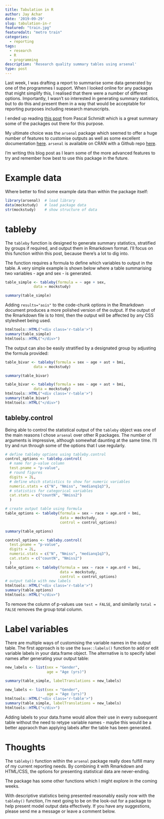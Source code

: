 ```yaml
---
title: Tabulation in R
author: Jay Achar
date: '2019-09-29'
slug: tabulation-in-r
featured: "train.jpg"
featuredalt: "metro train"
categories:
  - reporting
tags:
  - research
  - R
  - programming
description: 'Research quality summary tables using arsenal'
type: post
---
```

Last week, I was drafting a report to summarise some data generated by one of the programmes I support. When I looked online for any packages that might simplify this, I realised that there were a number of different options. Importantly, I wasn't so interested in generating summary statistics, but to do this and present them in a way that would be acceptable for reporting purposes including research manuscripts.

I ended up reading <a href="https://thatdatatho.com/2018/08/20/easily-create-descriptive-summary-statistic-tables-r-studio/" target="_blank">this post</a> from Pascal Schmidt which is a great summary some of the packages out there for this purpose.

My ultimate choice was the `arsenal` package which seemed to offer a huge number of features to customise outputs as well as some excellent documentation <a href="https://cran.r-project.org/web/packages/arsenal/" target="_blank">here</a>. `arsenal` is available on CRAN with a Github repo <a href="https://github.com/eheinzen/arsenal" target="_blank">here</a>.

I'm writing this blog post as I learn some of the more advanced features to try and remember how best to use this package in the future.

# Example data

Where better to find some example data than within the package itself:

```r
library(arsenal)  # load library
data(mockstudy)   # load package data
str(mockstudy)    # show structure of data
```

# tableby

The `tableby` function is designed to generate summary statistics, stratified by groups if required, and output them in Rmarkdown format. I'll focus on this function within this post, because there's a lot to dig into.

The function requires a formula to define which variables to output in the table. A very simple example is shown below where a table summarising two variables - age and sex - is generated.

```r
table_simple <- tableby(formula = ~ age + sex,
             data = mockstudy)

summary(table_simple)
```

Adding `results="asis"` to the code-chunk options in the Rmarkdown document produces a more polished version of the output. If the output of the Rmarkdown file is to html, then the output will be affected by any CSS stylesheet being used.

```r
htmltools::HTML("<div class='r-table'>")
summary(table_simple)
htmltools::HTML("</div>")
```

The output can also be easily stratified by a designated group by adjusting the formula provided:
```r
table_bivar <- tableby(formula = sex ~ age + ast + bmi,
             data = mockstudy)

summary(table_bivar)
```

```r
table_bivar <- tableby(formula = sex ~ age + ast + bmi,
             data = mockstudy)
htmltools::HTML("<div class='r-table'>")
summary(table_bivar)
htmltools::HTML("</div>")
```


## tableby.control

Being able to control the statistical output of the `tableby` object was one of the main reasons I chose `arsenal` over other R packages. The number of arguments is impressive, although somewhat daunting at the same time. I'll try and run through some of the options that I use regularly.

```r
# define tableby options using tableby.control
control_options <- tableby.control(
  # name for p-value column
  test.pname = "p-value",
  # round figures
  digits = 2L,
  # define which statistics to show for numeric variables
  numeric.stats = c("N", "Nmiss", "medianq1q3"),
  # statistics for categorical variables
  cat.stats = c("countN", "Nmiss2")
  )

# create output table using formula
table_options <- tableby(formula = sex ~ race + age.ord + bmi,
                         data = mockstudy,
                         control = control_options)

summary(table_options)
```

```r
control_options <- tableby.control(
  test.pname = "p-value",
  digits = 2L,
  numeric.stats = c("N", "Nmiss", "medianq1q3"),
  cat.stats = c("countN", "Nmiss2")
  )
table_options <- tableby(formula = sex ~ race + age.ord + bmi,
                         data = mockstudy,
                         control = control_options)
# output table with new labels
htmltools::HTML("<div class='r-table'>")
summary(table_options)
htmltools::HTML("</div>")
```

To remove the column of p-values use `test = FALSE`, and similarily `total = FALSE` removes the group total column.

# Label variables

There are multiple ways of customising the variable names in the output table. The first approach is to use the `base::labels()` function to add or edit variable labels in your data.frame object.
The alternative is to specify label names after generating your output table:

```r
new_labels <- list(sex = "Gender",
                   age = "Age (yrs)")

summary(table_simple, labelTranslations = new_labels)
```
```r
new_labels <- list(sex = "Gender",
                   age = "Age (yrs)")
htmltools::HTML("<div class='r-table'>")
summary(table_simple, labelTranslations = new_labels)
htmltools::HTML("</div>")
```


Adding labels to your data.frame would allow their use in every subsequent table without the need to retype variable names - maybe this would be a better appraoch than applying labels after the table has been generated.

# Thoughts

The `tableby()` function within the `arsenal` package really does fulfill many of my current reporting needs. By combining it with Rmarkdown and HTML/CSS, the options for presenting statistical data are never-ending.

The package has some other functions which I might explore in the coming weeks.

With descriptive statistics being presented reasonably easily now with the `tableby()` function, I'm next going to be on the look-out for a package to help present model output data effectively. If you have any suggestions, please send me a message or leave a comment below.
